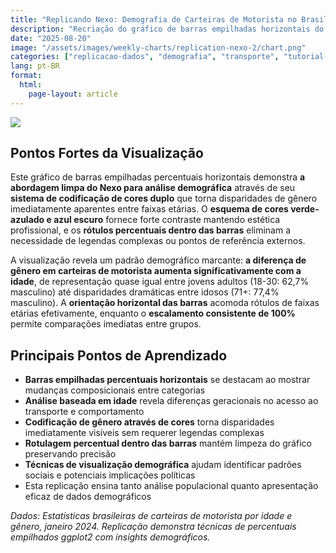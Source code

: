 ```yaml
---
title: "Replicando Nexo: Demografia de Carteiras de Motorista no Brasil"
description: "Recriação do gráfico de barras empilhadas horizontais do Nexo mostrando distribuição de carteiras de motorista por idade e gênero no Brasil usando ggplot2"
date: "2025-08-20"
image: "/assets/images/weekly-charts/replication-nexo-2/chart.png"
categories: ["replicacao-dados", "demografia", "transporte", "tutorial-visualizacao"]
lang: pt-BR
format:
  html:
    page-layout: article
---
```


![](/assets/images/weekly-charts/replication-nexo-2/chart.png){fig-align="center"}

## Pontos Fortes da Visualização

Este gráfico de barras empilhadas percentuais horizontais demonstra **a abordagem limpa do Nexo para análise demográfica** através de seu **sistema de codificação de cores duplo** que torna disparidades de gênero imediatamente aparentes entre faixas etárias. O **esquema de cores verde-azulado e azul escuro** fornece forte contraste mantendo estética profissional, e os **rótulos percentuais dentro das barras** eliminam a necessidade de legendas complexas ou pontos de referência externos.

A visualização revela um padrão demográfico marcante: **a diferença de gênero em carteiras de motorista aumenta significativamente com a idade**, de representação quase igual entre jovens adultos (18-30: 62,7% masculino) até disparidades dramáticas entre idosos (71+: 77,4% masculino). A **orientação horizontal das barras** acomoda rótulos de faixas etárias efetivamente, enquanto o **escalamento consistente de 100%** permite comparações imediatas entre grupos.

## Principais Pontos de Aprendizado

- **Barras empilhadas percentuais horizontais** se destacam ao mostrar mudanças composicionais entre categorias
- **Análise baseada em idade** revela diferenças geracionais no acesso ao transporte e comportamento
- **Codificação de gênero através de cores** torna disparidades imediatamente visíveis sem requerer legendas complexas
- **Rotulagem percentual dentro das barras** mantém limpeza do gráfico preservando precisão
- **Técnicas de visualização demográfica** ajudam identificar padrões sociais e potenciais implicações políticas
- Esta replicação ensina tanto análise populacional quanto apresentação eficaz de dados demográficos

*Dados: Estatísticas brasileiras de carteiras de motorista por idade e gênero, janeiro 2024. Replicação demonstra técnicas de percentuais empilhados ggplot2 com insights demográficos.*